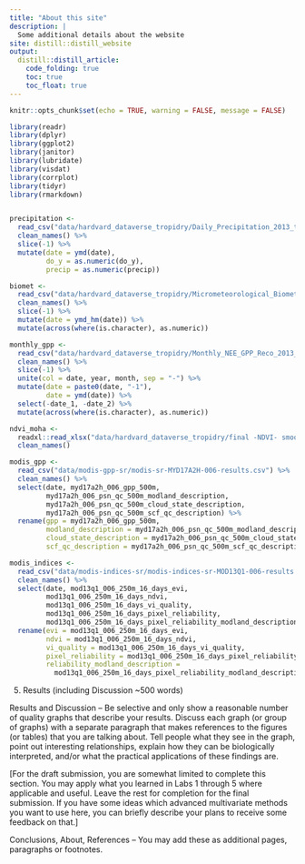 ```yaml
---
title: "About this site"
description: |
  Some additional details about the website
site: distill::distill_website
output:
  distill::distill_article:
    code_folding: true
    toc: true
    toc_float: true
---
```


```r
knitr::opts_chunk$set(echo = TRUE, warning = FALSE, message = FALSE)

library(readr)
library(dplyr)
library(ggplot2)
library(janitor)
library(lubridate)
library(visdat)
library(corrplot)
library(tidyr)
library(rmarkdown)


precipitation <- 
  read_csv("data/hardvard_dataverse_tropidry/Daily_Precipitation_2013_to_2016.csv") %>% 
  clean_names() %>% 
  slice(-1) %>% 
  mutate(date = ymd(date),
         do_y = as.numeric(do_y),
         precip = as.numeric(precip))

biomet <- 
  read_csv("data/hardvard_dataverse_tropidry/Micrometeorological_Biomet_Parameters_2013_to_2016.csv") %>% 
  clean_names() %>% 
  slice(-1) %>% 
  mutate(date = ymd_hm(date)) %>% 
  mutate(across(where(is.character), as.numeric))

monthly_gpp <- 
  read_csv("data/hardvard_dataverse_tropidry/Monthly_NEE_GPP_Reco_2013_to_2016.csv") %>% 
  clean_names() %>% 
  slice(-1) %>% 
  unite(col = date, year, month, sep = "-") %>% 
  mutate(date = paste0(date, "-1"),
         date = ymd(date)) %>% 
  select(-date_1, -date_2) %>% 
  mutate(across(where(is.character), as.numeric))

ndvi_moha <- 
  readxl::read_xlsx("data/hardvard_dataverse_tropidry/final -NDVI- smoothed -complete.xlsx") %>% 
  clean_names()

modis_gpp <- 
  read_csv("data/modis-gpp-sr/modis-sr-MYD17A2H-006-results.csv") %>% 
  clean_names() %>% 
  select(date, myd17a2h_006_gpp_500m, 
         myd17a2h_006_psn_qc_500m_modland_description,
         myd17a2h_006_psn_qc_500m_cloud_state_description,
         myd17a2h_006_psn_qc_500m_scf_qc_description) %>% 
  rename(gpp = myd17a2h_006_gpp_500m,
         modland_description = myd17a2h_006_psn_qc_500m_modland_description,
         cloud_state_description = myd17a2h_006_psn_qc_500m_cloud_state_description,
         scf_qc_description = myd17a2h_006_psn_qc_500m_scf_qc_description)

modis_indices <- 
  read_csv("data/modis-indices-sr/modis-indices-sr-MOD13Q1-006-results.csv") %>% 
  clean_names() %>% 
  select(date, mod13q1_006_250m_16_days_evi, 
         mod13q1_006_250m_16_days_ndvi, 
         mod13q1_006_250m_16_days_vi_quality,
         mod13q1_006_250m_16_days_pixel_reliability,
         mod13q1_006_250m_16_days_pixel_reliability_modland_description) %>% 
  rename(evi = mod13q1_006_250m_16_days_evi,
         ndvi = mod13q1_006_250m_16_days_ndvi,
         vi_quality = mod13q1_006_250m_16_days_vi_quality,
         pixel_reliability = mod13q1_006_250m_16_days_pixel_reliability,
         reliability_modland_description =
           mod13q1_006_250m_16_days_pixel_reliability_modland_description)
```

5. Results (including Discussion ~500 words)

Results and Discussion – Be selective and only show a reasonable number of 
quality graphs that describe your results. Discuss each graph (or group of 
graphs) with a separate paragraph that makes references to the figures (or 
tables) that you are talking about. Tell people what they see in the graph, 
point out interesting relationships, explain how they can be biologically 
interpreted, and/or what the practical applications of these findings are.

[For the draft submission, you are somewhat limited to complete this section.
You may apply what you learned in Labs 1 through 5 where applicable and useful.
Leave the rest for completion for the final submission. If you have some ideas 
which advanced multivariate methods you want to use here, you can briefly 
describe your plans to receive some feedback on that.]

Conclusions, About, References – You may add these as additional pages, 
paragraphs or footnotes. 


